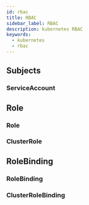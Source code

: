 ```yaml
---
id: rbac
title: RBAC
sidebar_label: RBAC
description: kubernetes RBAC
keywords:
  - kubernetes
  - rbac
---
```


## Subjects

### ServiceAccount

## Role

### Role

### ClusterRole

## RoleBinding

### RoleBinding

### ClusterRoleBinding
